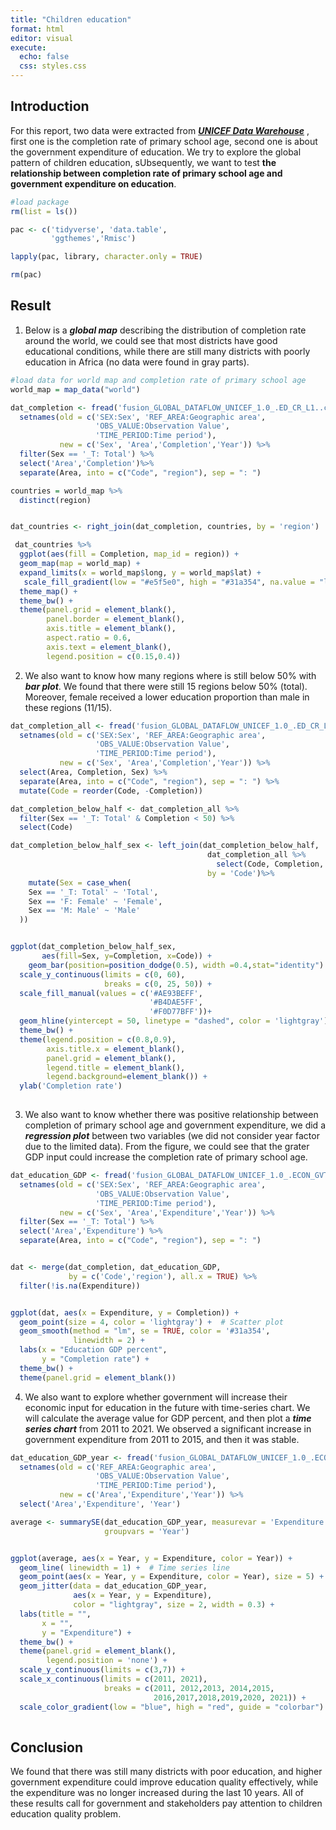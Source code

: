 ---
title: "Children education"
format: html
editor: visual
execute:
  echo: false
  css: styles.css
---

## Introduction

For this report, two data were extracted from [***UNICEF Data Warehouse***](https://data.unicef.org/dv_index/) , first one is the completion rate of primary school age, second one is about the government expenditure of education. We try to explore the global pattern of children education, sUbsequently, we want to test **the relationship between completion rate of primary school age and government expenditure on education**.

```{r, warning=FALSE, message=FALSE,include=FALSE}
#load package
rm(list = ls())

pac <- c('tidyverse', 'data.table', 
         'ggthemes','Rmisc')

lapply(pac, library, character.only = TRUE)

rm(pac)
```

## Result

1.  Below is a ***global map*** describing the distribution of completion rate around the world, we could see that most districts have good educational conditions, while there are still many districts with poorly education in Africa [(no data were found in gray parts)]{style="font-size: 14px;"}.

```{r, warning=FALSE, message=FALSE}
#load data for world map and completion rate of primary school age
world_map = map_data("world")

dat_completion <- fread('fusion_GLOBAL_DATAFLOW_UNICEF_1.0_.ED_CR_L1..csv') %>% 
  setnames(old = c('SEX:Sex', 'REF_AREA:Geographic area',
                   'OBS_VALUE:Observation Value', 
                   'TIME_PERIOD:Time period'), 
           new = c('Sex', 'Area','Completion','Year')) %>% 
  filter(Sex == '_T: Total') %>% 
  select('Area','Completion')%>% 
  separate(Area, into = c("Code", "region"), sep = ": ")

countries = world_map %>% 
  distinct(region) 


dat_countries <- right_join(dat_completion, countries, by = 'region')

 dat_countries %>% 
  ggplot(aes(fill = Completion, map_id = region)) +
  geom_map(map = world_map) +
  expand_limits(x = world_map$long, y = world_map$lat) +
   scale_fill_gradient(low = "#e5f5e0", high = "#31a354", na.value = "lightgrey")+
  theme_map() +
  theme_bw() +
  theme(panel.grid = element_blank(),
        panel.border = element_blank(),
        axis.title = element_blank(),
        aspect.ratio = 0.6,
        axis.text = element_blank(),
        legend.position = c(0.15,0.4))

```

2.  We also want to know how many regions where is still below 50% with ***bar plot***. We found that there were still 15 regions below 50% (total). Moreover, female received a lower education proportion than male in these regions (11/15).

```{r}
dat_completion_all <- fread('fusion_GLOBAL_DATAFLOW_UNICEF_1.0_.ED_CR_L1..csv') %>%
  setnames(old = c('SEX:Sex', 'REF_AREA:Geographic area',
                   'OBS_VALUE:Observation Value', 
                   'TIME_PERIOD:Time period'), 
           new = c('Sex', 'Area','Completion','Year')) %>%
  select(Area, Completion, Sex) %>%
  separate(Area, into = c("Code", "region"), sep = ": ") %>%
  mutate(Code = reorder(Code, -Completion))

dat_completion_below_half <- dat_completion_all %>%
  filter(Sex == '_T: Total' & Completion < 50) %>%
  select(Code) 

dat_completion_below_half_sex <- left_join(dat_completion_below_half,
                                            dat_completion_all %>% 
                                              select(Code, Completion, Sex),
                                            by = 'Code')%>% 
    mutate(Sex = case_when(
    Sex == '_T: Total' ~ 'Total',
    Sex == 'F: Female' ~ 'Female',
    Sex == 'M: Male' ~ 'Male'
  ))


ggplot(dat_completion_below_half_sex, 
       aes(fill=Sex, y=Completion, x=Code)) + 
    geom_bar(position=position_dodge(0.5), width =0.4,stat="identity") +
  scale_y_continuous(limits = c(0, 60), 
                     breaks = c(0, 25, 50)) +
  scale_fill_manual(values = c('#AE93BEFF',
                               '#B4DAE5FF',
                               '#F0D77BFF'))+
  geom_hline(yintercept = 50, linetype = "dashed", color = 'lightgray') +
  theme_bw() +
  theme(legend.position = c(0.8,0.9),
        axis.title.x = element_blank(),
        panel.grid = element_blank(),
        legend.title = element_blank(),
        legend.background=element_blank()) +
  ylab('Completion rate') 
  
```

3.  We also want to know whether there was positive relationship between completion of primary school age and government expenditure, we did a ***regression plot*** between two variables (we did not consider year factor due to the limited data). From the figure, we could see that the grater GDP input could increase the completion rate of primary school age.

```{r, message=FALSE}
dat_education_GDP <- fread('fusion_GLOBAL_DATAFLOW_UNICEF_1.0_.ECON_GVT_EDU_EXP_PTGDP..csv') %>% 
  setnames(old = c('SEX:Sex', 'REF_AREA:Geographic area',
                   'OBS_VALUE:Observation Value', 
                   'TIME_PERIOD:Time period'), 
           new = c('Sex', 'Area','Expenditure','Year')) %>% 
  filter(Sex == '_T: Total') %>% 
  select('Area','Expenditure') %>% 
  separate(Area, into = c("Code", "region"), sep = ": ")


dat <- merge(dat_completion, dat_education_GDP, 
             by = c('Code','region'), all.x = TRUE) %>% 
  filter(!is.na(Expenditure))


ggplot(dat, aes(x = Expenditure, y = Completion)) +
  geom_point(size = 4, color = 'lightgray') +  # Scatter plot
  geom_smooth(method = "lm", se = TRUE, color = '#31a354',
              linewidth = 2) +
  labs(x = "Education GDP percent",
       y = "Completion rate") +
  theme_bw() +
  theme(panel.grid = element_blank())

```

4.  We also want to explore whether government will increase their economic input for education in the future with time-series chart. We will calculate the average value for GDP percent, and then plot a ***time series chart*** from 2011 to 2021. We observed a significant increase in government expenditure from 2011 to 2015, and then it was stable.

```{r, warning=FALSE}
dat_education_GDP_year <- fread('fusion_GLOBAL_DATAFLOW_UNICEF_1.0_.ECON_GVT_EDU_EXP_PTGDP..csv')%>% 
  setnames(old = c('REF_AREA:Geographic area',
                   'OBS_VALUE:Observation Value', 
                   'TIME_PERIOD:Time period'), 
           new = c('Area','Expenditure','Year')) %>% 
  select('Area','Expenditure', 'Year')

average <- summarySE(dat_education_GDP_year, measurevar = 'Expenditure',
                     groupvars = 'Year')


ggplot(average, aes(x = Year, y = Expenditure, color = Year)) +
  geom_line( linewidth = 1) +  # Time series line
  geom_point(aes(x = Year, y = Expenditure, color = Year), size = 5) +
  geom_jitter(data = dat_education_GDP_year, 
              aes(x = Year, y = Expenditure), 
              color = "lightgray", size = 2, width = 0.3) +
  labs(title = "",
       x = "",
       y = "Expenditure") +
  theme_bw() +
  theme(panel.grid = element_blank(),
        legend.position = 'none') +
  scale_y_continuous(limits = c(3,7)) +
  scale_x_continuous(limits = c(2011, 2021),
                     breaks = c(2011, 2012,2013, 2014,2015,
                                2016,2017,2018,2019,2020, 2021)) +
  scale_color_gradient(low = "blue", high = "red", guide = "colorbar")
  

```

## Conclusion

We found that there was still many districts with poor education, and higher government expenditure could improve education quality effectively, while the expenditure was no longer increased during the last 10 years. All of these results call for government and stakeholders pay attention to children education quality problem.
